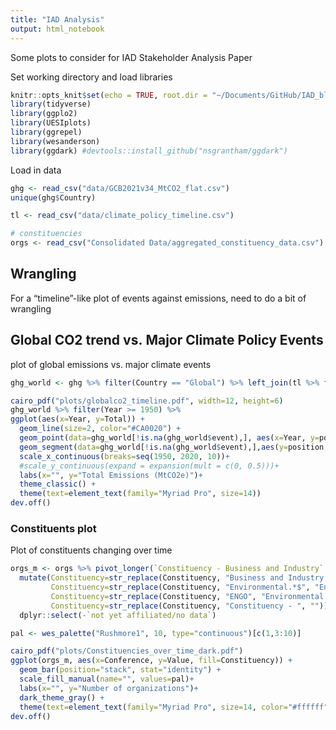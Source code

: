 ```yaml
---
title: "IAD Analysis"
output: html_notebook
---
```


Some plots to consider for IAD Stakeholder Analysis Paper

Set working directory and load libraries
```r
knitr::opts_knit$set(echo = TRUE, root.dir = "~/Documents/GitHub/IAD_blockchain")
library(tidyverse)
library(ggplo2)
library(UESIplots)
library(ggrepel)
library(wesanderson)
library(ggdark) #devtools::install_github("nsgrantham/ggdark")

```

Load in data
```r
ghg <- read_csv("data/GCB2021v34_MtCO2_flat.csv")
unique(ghg$Country)

tl <- read_csv("data/climate_policy_timeline.csv")

# constituencies
orgs <- read_csv("Consolidated Data/aggregated_constituency_data.csv")
```
## Wrangling 
For a "timeline"-like plot of events against emissions, need to do a bit of wrangling 

## Global CO2 trend vs. Major Climate Policy Events
plot of global emissions vs. major climate events
```r
ghg_world <- ghg %>% filter(Country == "Global") %>% left_join(tl %>% filter(!event %in% c("US-China bilateral climate deal", "World Conference on Changing Atmosphere")), by=c("Year"="year")) %>% mutate(position=as.numeric(position))

cairo_pdf("plots/globalco2_timeline.pdf", width=12, height=6)
ghg_world %>% filter(Year >= 1950) %>%
ggplot(aes(x=Year, y=Total)) +
  geom_line(size=2, color="#CA0020") +
  geom_point(data=ghg_world[!is.na(ghg_world$event),], aes(x=Year, y=position), size=2)+
  geom_segment(data=ghg_world[!is.na(ghg_world$event),],aes(y=position, yend=Total, xend=Year), color="black", size=0.2)+  geom_text_repel(aes(x=Year, y=position, label=event),nudge_y=100, max.overlaps=20) +
  scale_x_continuous(breaks=seq(1950, 2020, 10))+
  #scale_y_continuous(expand = expansion(mult = c(0, 0.5)))+
  labs(x="", y="Total Emissions (MtCO2e)")+
  theme_classic() +
  theme(text=element_text(family="Myriad Pro", size=14))
dev.off()

```
### Constituents plot
Plot of constituents changing over time
```r
orgs_m <- orgs %>% pivot_longer(`Constituency - Business and Industry`:`Constituency - Youth`, names_to="Constituency", values_to="Value") %>% 
  mutate(Constituency=str_replace(Constituency, "Business and Industry.*$", "Business and Industry"),
         Constituency=str_replace(Constituency, "Environmental.*$", "Environmental NGO"),
         Constituency=str_replace(Constituency, "ENGO", "Environmental NGO"),
         Constituency=str_replace(Constituency, "Constituency - ", "")) %>%
  dplyr::select(-`not yet affiliated/no data`)

pal <- wes_palette("Rushmore1", 10, type="continuous")[c(1,3:10)]

cairo_pdf("plots/Constituencies_over_time_dark.pdf")
ggplot(orgs_m, aes(x=Conference, y=Value, fill=Constituency)) +
  geom_bar(position="stack", stat="identity") +
  scale_fill_manual(name="", values=pal)+
  labs(x="", y="Number of organizations")+
  dark_theme_gray() +
  theme(text=element_text(family="Myriad Pro", size=14, color="#ffffff"))
dev.off()
```

